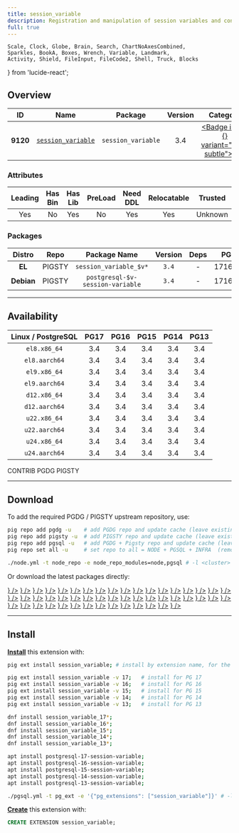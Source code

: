 ```yaml
---
title: session_variable
description: Registration and manipulation of session variables and constants
full: true
---
```


    Scale, Clock, Globe, Brain, Search, ChartNoAxesCombined,
    Sparkles, BookA, Boxes, Wrench, Variable, Landmark,
    Activity, Shield, FileInput, FileCode2, Shell, Truck, Blocks
} from 'lucide-react';

## Overview

| <TooltipIconButton tooltip="Extension unique identifier" side="top">ID</TooltipIconButton> | <TooltipIconButton tooltip="Extension name" side="top">Name</TooltipIconButton> | <TooltipIconButton tooltip="Package name for installation" side="top">Package</TooltipIconButton> | <TooltipIconButton tooltip="Latest available extension version" side="top">Version</TooltipIconButton> | <TooltipIconButton tooltip="Extension category" side="top">Category</TooltipIconButton> | <TooltipIconButton tooltip="Open source license" side="top">License</TooltipIconButton> | <TooltipIconButton tooltip="Programming language" side="top">Lang</TooltipIconButton> |
|:--------:|:--------:|:----------:|:--------------:|:---------------------------------------:|:------------------------------------------------------:|:----:|
| **9120** | [`session_variable`](https://github.com/splendiddata/session_variable) | `session_variable` | 3.4 | <a href="/ext/sim" className="no-underline"><Badge icon={<Shell />} variant="teal-subtle">SIM</Badge></a> | <a href="/ext/list/license#gpl-30" className="no-underline"><Badge icon={<Scale />} variant="amber-subtle">GPL-3.0</Badge></a> | <a href="/ext/list/lang#c"><Badge icon={<FileCode2 />} variant="blue-subtle">C</Badge></a> |

### Attributes

| <TooltipIconButton tooltip="The Primary Leading extension in the Package" side="top">Leading</TooltipIconButton> | <TooltipIconButton tooltip="Contains binary utils" side="top">Has Bin</TooltipIconButton> | <TooltipIconButton tooltip="Contains .so shared library files" side="top">Has Lib</TooltipIconButton> | <TooltipIconButton tooltip="Requires preloading via shared_preload_libraries" side="top">PreLoad</TooltipIconButton> | <TooltipIconButton tooltip="Requires CREATE EXTENSION DDL command" side="top">Need DDL</TooltipIconButton> | <TooltipIconButton tooltip="Can be installed in any schema" side="top">Relocatable</TooltipIconButton> | <TooltipIconButton tooltip="Can be created by non-superuser" side="top">Trusted</TooltipIconButton> | <TooltipIconButton tooltip="Schemas used by this extension" side="top">Schemas</TooltipIconButton> |
|:-------:|:-------:|:-------:|:-------:|:--------:|:-----------:|:-------:|:-------:|
| Yes | No | Yes | No | Yes | Yes | Unknown | - |

### Packages

| <TooltipIconButton tooltip="Linux distribution family, EL or Debian" side="top">Distro</TooltipIconButton> | <TooltipIconButton tooltip="Package repository" side="top">Repo</TooltipIconButton> | <TooltipIconButton tooltip="The RPM/DEB Package Name Pattern (replace $v with real pg major)" side="top">Package Name</TooltipIconButton> | <TooltipIconButton tooltip="Latest package version" side="top">Version</TooltipIconButton> | <TooltipIconButton tooltip="RPM/DEB Package dependencies" side="top">Deps</TooltipIconButton> | <TooltipIconButton tooltip="Available in these PostgreSQL Major Versions" side="top">PG Major</TooltipIconButton> |
|:----------:|:--------:|:------------------------:|:-----------:|:------------:|:------------------:|
|   **EL**   | <Badge variant="amber-subtle"><span className="font-bold">PIGSTY</span></Badge> | `session_variable_$v*` | `3.4` | - | <Badge variant="green-subtle">17</Badge><Badge variant="green-subtle">16</Badge><Badge variant="green-subtle">15</Badge><Badge variant="green-subtle">14</Badge><Badge variant="green-subtle">13</Badge> |
| **Debian** | <Badge variant="amber-subtle"><span className="font-bold">PIGSTY</span></Badge> | `postgresql-$v-session-variable` | `3.4` | - | <Badge variant="green-subtle">17</Badge><Badge variant="green-subtle">16</Badge><Badge variant="green-subtle">15</Badge><Badge variant="green-subtle">14</Badge><Badge variant="green-subtle">13</Badge> |



------

## Availability

| <TooltipIconButton tooltip="Linux Distro Arch / PostgreSQL Major Version" side="top">Linux / PostgreSQL </TooltipIconButton> | **PG17** | **PG16** | **PG15** | **PG14** | **PG13** |
|:-----:|:-----:|:-----:|:-----:|:-----:|:-----:|
| `el8.x86_64` | <Badge variant="amber-subtle">3.4</Badge> | <Badge variant="amber-subtle">3.4</Badge> | <Badge variant="amber-subtle">3.4</Badge> | <Badge variant="amber-subtle">3.4</Badge> | <Badge variant="amber-subtle">3.4</Badge> |
| `el8.aarch64` | <Badge variant="amber-subtle">3.4</Badge> | <Badge variant="amber-subtle">3.4</Badge> | <Badge variant="amber-subtle">3.4</Badge> | <Badge variant="amber-subtle">3.4</Badge> | <Badge variant="amber-subtle">3.4</Badge> |
| `el9.x86_64` | <Badge variant="amber-subtle">3.4</Badge> | <Badge variant="amber-subtle">3.4</Badge> | <Badge variant="amber-subtle">3.4</Badge> | <Badge variant="amber-subtle">3.4</Badge> | <Badge variant="amber-subtle">3.4</Badge> |
| `el9.aarch64` | <Badge variant="amber-subtle">3.4</Badge> | <Badge variant="amber-subtle">3.4</Badge> | <Badge variant="amber-subtle">3.4</Badge> | <Badge variant="amber-subtle">3.4</Badge> | <Badge variant="amber-subtle">3.4</Badge> |
| `d12.x86_64` | <Badge variant="amber-subtle">3.4</Badge> | <Badge variant="amber-subtle">3.4</Badge> | <Badge variant="amber-subtle">3.4</Badge> | <Badge variant="amber-subtle">3.4</Badge> | <Badge variant="amber-subtle">3.4</Badge> |
| `d12.aarch64` | <Badge variant="amber-subtle">3.4</Badge> | <Badge variant="amber-subtle">3.4</Badge> | <Badge variant="amber-subtle">3.4</Badge> | <Badge variant="amber-subtle">3.4</Badge> | <Badge variant="amber-subtle">3.4</Badge> |
| `u22.x86_64` | <Badge variant="amber-subtle">3.4</Badge> | <Badge variant="amber-subtle">3.4</Badge> | <Badge variant="amber-subtle">3.4</Badge> | <Badge variant="amber-subtle">3.4</Badge> | <Badge variant="amber-subtle">3.4</Badge> |
| `u22.aarch64` | <Badge variant="amber-subtle">3.4</Badge> | <Badge variant="amber-subtle">3.4</Badge> | <Badge variant="amber-subtle">3.4</Badge> | <Badge variant="amber-subtle">3.4</Badge> | <Badge variant="amber-subtle">3.4</Badge> |
| `u24.x86_64` | <Badge variant="amber-subtle">3.4</Badge> | <Badge variant="amber-subtle">3.4</Badge> | <Badge variant="amber-subtle">3.4</Badge> | <Badge variant="amber-subtle">3.4</Badge> | <Badge variant="amber-subtle">3.4</Badge> |
| `u24.aarch64` | <Badge variant="amber-subtle">3.4</Badge> | <Badge variant="amber-subtle">3.4</Badge> | <Badge variant="amber-subtle">3.4</Badge> | <Badge variant="amber-subtle">3.4</Badge> | <Badge variant="amber-subtle">3.4</Badge> |

<Badge variant="green-subtle"><span className="font-black">CONTRIB</span></Badge> <Badge variant="blue-subtle"><span className="font-black">PGDG</span></Badge> <Badge variant="amber-subtle"><span className="font-black">PIGSTY</span></Badge>

------

## Download

To add the required PGDG / PIGSTY upstream repository, use:

```bash tab="pig"
pig repo add pgdg -u    # add PGDG repo and update cache (leave existing repos)
pig repo add pigsty -u  # add PIGSTY repo and update cache (leave existing repos)
pig repo add pgsql -u   # add PGDG + Pigsty repo and update cache (leave existing repos)
pig repo set all -u     # set repo to all = NODE + PGSQL + INFRA  (remove existing repos)
```
```bash tab="pigsty"
./node.yml -t node_repo -e node_repo_modules=node,pgsql # -l <cluster>
```

Or download the latest packages directly:

<Files>
    <Folder name="el8.x86_64">
        <a href="https://repo.pigsty.io/yum/pgsql/el8.x86_64/session_variable_17-3.4-1PIGSTY.el8.x86_64.rpm"><File name="session_variable_17-3.4-1PIGSTY.el8.x86_64.rpm" icon={<Package className="text-emerald-500" />} /></a>
        <a href="https://repo.pigsty.io/yum/pgsql/el8.x86_64/session_variable_16-3.4-1PIGSTY.el8.x86_64.rpm"><File name="session_variable_16-3.4-1PIGSTY.el8.x86_64.rpm" icon={<Package className="text-emerald-500" />} /></a>
        <a href="https://repo.pigsty.io/yum/pgsql/el8.x86_64/session_variable_15-3.4-1PIGSTY.el8.x86_64.rpm"><File name="session_variable_15-3.4-1PIGSTY.el8.x86_64.rpm" icon={<Package className="text-emerald-500" />} /></a>
        <a href="https://repo.pigsty.io/yum/pgsql/el8.x86_64/session_variable_14-3.4-1PIGSTY.el8.x86_64.rpm"><File name="session_variable_14-3.4-1PIGSTY.el8.x86_64.rpm" icon={<Package className="text-emerald-500" />} /></a>
        <a href="https://repo.pigsty.io/yum/pgsql/el8.x86_64/session_variable_13-3.4-1PIGSTY.el8.x86_64.rpm"><File name="session_variable_13-3.4-1PIGSTY.el8.x86_64.rpm" icon={<Package className="text-emerald-500" />} /></a>
    </Folder>
    <Folder name="el8.aarch64">
        <a href="https://repo.pigsty.io/yum/pgsql/el8.aarch64/session_variable_17-3.4-1PIGSTY.el8.aarch64.rpm"><File name="session_variable_17-3.4-1PIGSTY.el8.aarch64.rpm" icon={<Package className="text-orange-500" />} /></a>
        <a href="https://repo.pigsty.io/yum/pgsql/el8.aarch64/session_variable_16-3.4-1PIGSTY.el8.aarch64.rpm"><File name="session_variable_16-3.4-1PIGSTY.el8.aarch64.rpm" icon={<Package className="text-orange-500" />} /></a>
        <a href="https://repo.pigsty.io/yum/pgsql/el8.aarch64/session_variable_15-3.4-1PIGSTY.el8.aarch64.rpm"><File name="session_variable_15-3.4-1PIGSTY.el8.aarch64.rpm" icon={<Package className="text-orange-500" />} /></a>
        <a href="https://repo.pigsty.io/yum/pgsql/el8.aarch64/session_variable_14-3.4-1PIGSTY.el8.aarch64.rpm"><File name="session_variable_14-3.4-1PIGSTY.el8.aarch64.rpm" icon={<Package className="text-orange-500" />} /></a>
        <a href="https://repo.pigsty.io/yum/pgsql/el8.aarch64/session_variable_13-3.4-1PIGSTY.el8.aarch64.rpm"><File name="session_variable_13-3.4-1PIGSTY.el8.aarch64.rpm" icon={<Package className="text-orange-500" />} /></a>
    </Folder>
    <Folder name="el9.x86_64">
        <a href="https://repo.pigsty.io/yum/pgsql/el9.x86_64/session_variable_17-3.4-1PIGSTY.el9.x86_64.rpm"><File name="session_variable_17-3.4-1PIGSTY.el9.x86_64.rpm" icon={<Package className="text-emerald-500" />} /></a>
        <a href="https://repo.pigsty.io/yum/pgsql/el9.x86_64/session_variable_16-3.4-1PIGSTY.el9.x86_64.rpm"><File name="session_variable_16-3.4-1PIGSTY.el9.x86_64.rpm" icon={<Package className="text-emerald-500" />} /></a>
        <a href="https://repo.pigsty.io/yum/pgsql/el9.x86_64/session_variable_15-3.4-1PIGSTY.el9.x86_64.rpm"><File name="session_variable_15-3.4-1PIGSTY.el9.x86_64.rpm" icon={<Package className="text-emerald-500" />} /></a>
        <a href="https://repo.pigsty.io/yum/pgsql/el9.x86_64/session_variable_14-3.4-1PIGSTY.el9.x86_64.rpm"><File name="session_variable_14-3.4-1PIGSTY.el9.x86_64.rpm" icon={<Package className="text-emerald-500" />} /></a>
        <a href="https://repo.pigsty.io/yum/pgsql/el9.x86_64/session_variable_13-3.4-1PIGSTY.el9.x86_64.rpm"><File name="session_variable_13-3.4-1PIGSTY.el9.x86_64.rpm" icon={<Package className="text-emerald-500" />} /></a>
    </Folder>
    <Folder name="el9.aarch64">
        <a href="https://repo.pigsty.io/yum/pgsql/el9.aarch64/session_variable_17-3.4-1PIGSTY.el9.aarch64.rpm"><File name="session_variable_17-3.4-1PIGSTY.el9.aarch64.rpm" icon={<Package className="text-orange-500" />} /></a>
        <a href="https://repo.pigsty.io/yum/pgsql/el9.aarch64/session_variable_16-3.4-1PIGSTY.el9.aarch64.rpm"><File name="session_variable_16-3.4-1PIGSTY.el9.aarch64.rpm" icon={<Package className="text-orange-500" />} /></a>
        <a href="https://repo.pigsty.io/yum/pgsql/el9.aarch64/session_variable_15-3.4-1PIGSTY.el9.aarch64.rpm"><File name="session_variable_15-3.4-1PIGSTY.el9.aarch64.rpm" icon={<Package className="text-orange-500" />} /></a>
        <a href="https://repo.pigsty.io/yum/pgsql/el9.aarch64/session_variable_14-3.4-1PIGSTY.el9.aarch64.rpm"><File name="session_variable_14-3.4-1PIGSTY.el9.aarch64.rpm" icon={<Package className="text-orange-500" />} /></a>
        <a href="https://repo.pigsty.io/yum/pgsql/el9.aarch64/session_variable_13-3.4-1PIGSTY.el9.aarch64.rpm"><File name="session_variable_13-3.4-1PIGSTY.el9.aarch64.rpm" icon={<Package className="text-orange-500" />} /></a>
    </Folder>
    <Folder name="d12.x86_64">
        <a href="https://repo.pigsty.io/apt/pgsql/bookworm/pool/main/s/session-variable/postgresql-17-session-variable_3.4-1PIGSTY~bookworm_amd64.deb"><File name="postgresql-17-session-variable_3.4-1PIGSTY~bookworm_amd64.deb" icon={<Box className="text-emerald-500" />} /></a>
        <a href="https://repo.pigsty.io/apt/pgsql/bookworm/pool/main/s/session-variable/postgresql-16-session-variable_3.4-1PIGSTY~bookworm_amd64.deb"><File name="postgresql-16-session-variable_3.4-1PIGSTY~bookworm_amd64.deb" icon={<Box className="text-emerald-500" />} /></a>
        <a href="https://repo.pigsty.io/apt/pgsql/bookworm/pool/main/s/session-variable/postgresql-15-session-variable_3.4-1PIGSTY~bookworm_amd64.deb"><File name="postgresql-15-session-variable_3.4-1PIGSTY~bookworm_amd64.deb" icon={<Box className="text-emerald-500" />} /></a>
        <a href="https://repo.pigsty.io/apt/pgsql/bookworm/pool/main/s/session-variable/postgresql-14-session-variable_3.4-1PIGSTY~bookworm_amd64.deb"><File name="postgresql-14-session-variable_3.4-1PIGSTY~bookworm_amd64.deb" icon={<Box className="text-emerald-500" />} /></a>
        <a href="https://repo.pigsty.io/apt/pgsql/bookworm/pool/main/s/session-variable/postgresql-13-session-variable_3.4-1PIGSTY~bookworm_amd64.deb"><File name="postgresql-13-session-variable_3.4-1PIGSTY~bookworm_amd64.deb" icon={<Box className="text-emerald-500" />} /></a>
    </Folder>
    <Folder name="d12.aarch64">
        <a href="https://repo.pigsty.io/apt/pgsql/bookworm/pool/main/s/session-variable/postgresql-17-session-variable_3.4-1PIGSTY~bookworm_arm64.deb"><File name="postgresql-17-session-variable_3.4-1PIGSTY~bookworm_arm64.deb" icon={<Box className="text-orange-500" />} /></a>
        <a href="https://repo.pigsty.io/apt/pgsql/bookworm/pool/main/s/session-variable/postgresql-16-session-variable_3.4-1PIGSTY~bookworm_arm64.deb"><File name="postgresql-16-session-variable_3.4-1PIGSTY~bookworm_arm64.deb" icon={<Box className="text-orange-500" />} /></a>
        <a href="https://repo.pigsty.io/apt/pgsql/bookworm/pool/main/s/session-variable/postgresql-15-session-variable_3.4-1PIGSTY~bookworm_arm64.deb"><File name="postgresql-15-session-variable_3.4-1PIGSTY~bookworm_arm64.deb" icon={<Box className="text-orange-500" />} /></a>
        <a href="https://repo.pigsty.io/apt/pgsql/bookworm/pool/main/s/session-variable/postgresql-14-session-variable_3.4-1PIGSTY~bookworm_arm64.deb"><File name="postgresql-14-session-variable_3.4-1PIGSTY~bookworm_arm64.deb" icon={<Box className="text-orange-500" />} /></a>
        <a href="https://repo.pigsty.io/apt/pgsql/bookworm/pool/main/s/session-variable/postgresql-13-session-variable_3.4-1PIGSTY~bookworm_arm64.deb"><File name="postgresql-13-session-variable_3.4-1PIGSTY~bookworm_arm64.deb" icon={<Box className="text-orange-500" />} /></a>
    </Folder>
    <Folder name="u22.x86_64">
        <a href="https://repo.pigsty.io/apt/pgsql/jammy/pool/main/s/session-variable/postgresql-17-session-variable_3.4-1PIGSTY~jammy_amd64.deb"><File name="postgresql-17-session-variable_3.4-1PIGSTY~jammy_amd64.deb" icon={<Box className="text-emerald-500" />} /></a>
        <a href="https://repo.pigsty.io/apt/pgsql/jammy/pool/main/s/session-variable/postgresql-16-session-variable_3.4-1PIGSTY~jammy_amd64.deb"><File name="postgresql-16-session-variable_3.4-1PIGSTY~jammy_amd64.deb" icon={<Box className="text-emerald-500" />} /></a>
        <a href="https://repo.pigsty.io/apt/pgsql/jammy/pool/main/s/session-variable/postgresql-15-session-variable_3.4-1PIGSTY~jammy_amd64.deb"><File name="postgresql-15-session-variable_3.4-1PIGSTY~jammy_amd64.deb" icon={<Box className="text-emerald-500" />} /></a>
        <a href="https://repo.pigsty.io/apt/pgsql/jammy/pool/main/s/session-variable/postgresql-14-session-variable_3.4-1PIGSTY~jammy_amd64.deb"><File name="postgresql-14-session-variable_3.4-1PIGSTY~jammy_amd64.deb" icon={<Box className="text-emerald-500" />} /></a>
        <a href="https://repo.pigsty.io/apt/pgsql/jammy/pool/main/s/session-variable/postgresql-13-session-variable_3.4-1PIGSTY~jammy_amd64.deb"><File name="postgresql-13-session-variable_3.4-1PIGSTY~jammy_amd64.deb" icon={<Box className="text-emerald-500" />} /></a>
    </Folder>
    <Folder name="u22.aarch64">
        <a href="https://repo.pigsty.io/apt/pgsql/jammy/pool/main/s/session-variable/postgresql-17-session-variable_3.4-1PIGSTY~jammy_arm64.deb"><File name="postgresql-17-session-variable_3.4-1PIGSTY~jammy_arm64.deb" icon={<Box className="text-orange-500" />} /></a>
        <a href="https://repo.pigsty.io/apt/pgsql/jammy/pool/main/s/session-variable/postgresql-16-session-variable_3.4-1PIGSTY~jammy_arm64.deb"><File name="postgresql-16-session-variable_3.4-1PIGSTY~jammy_arm64.deb" icon={<Box className="text-orange-500" />} /></a>
        <a href="https://repo.pigsty.io/apt/pgsql/jammy/pool/main/s/session-variable/postgresql-15-session-variable_3.4-1PIGSTY~jammy_arm64.deb"><File name="postgresql-15-session-variable_3.4-1PIGSTY~jammy_arm64.deb" icon={<Box className="text-orange-500" />} /></a>
        <a href="https://repo.pigsty.io/apt/pgsql/jammy/pool/main/s/session-variable/postgresql-14-session-variable_3.4-1PIGSTY~jammy_arm64.deb"><File name="postgresql-14-session-variable_3.4-1PIGSTY~jammy_arm64.deb" icon={<Box className="text-orange-500" />} /></a>
        <a href="https://repo.pigsty.io/apt/pgsql/jammy/pool/main/s/session-variable/postgresql-13-session-variable_3.4-1PIGSTY~jammy_arm64.deb"><File name="postgresql-13-session-variable_3.4-1PIGSTY~jammy_arm64.deb" icon={<Box className="text-orange-500" />} /></a>
    </Folder>
    <Folder name="u24.x86_64">
        <a href="https://repo.pigsty.io/apt/pgsql/noble/pool/main/s/session-variable/postgresql-17-session-variable_3.4-1PIGSTY~noble_amd64.deb"><File name="postgresql-17-session-variable_3.4-1PIGSTY~noble_amd64.deb" icon={<Box className="text-emerald-500" />} /></a>
        <a href="https://repo.pigsty.io/apt/pgsql/noble/pool/main/s/session-variable/postgresql-16-session-variable_3.4-1PIGSTY~noble_amd64.deb"><File name="postgresql-16-session-variable_3.4-1PIGSTY~noble_amd64.deb" icon={<Box className="text-emerald-500" />} /></a>
        <a href="https://repo.pigsty.io/apt/pgsql/noble/pool/main/s/session-variable/postgresql-15-session-variable_3.4-1PIGSTY~noble_amd64.deb"><File name="postgresql-15-session-variable_3.4-1PIGSTY~noble_amd64.deb" icon={<Box className="text-emerald-500" />} /></a>
        <a href="https://repo.pigsty.io/apt/pgsql/noble/pool/main/s/session-variable/postgresql-14-session-variable_3.4-1PIGSTY~noble_amd64.deb"><File name="postgresql-14-session-variable_3.4-1PIGSTY~noble_amd64.deb" icon={<Box className="text-emerald-500" />} /></a>
        <a href="https://repo.pigsty.io/apt/pgsql/noble/pool/main/s/session-variable/postgresql-13-session-variable_3.4-1PIGSTY~noble_amd64.deb"><File name="postgresql-13-session-variable_3.4-1PIGSTY~noble_amd64.deb" icon={<Box className="text-emerald-500" />} /></a>
    </Folder>
    <Folder name="u24.aarch64">
        <a href="https://repo.pigsty.io/apt/pgsql/noble/pool/main/s/session-variable/postgresql-17-session-variable_3.4-1PIGSTY~noble_arm64.deb"><File name="postgresql-17-session-variable_3.4-1PIGSTY~noble_arm64.deb" icon={<Box className="text-orange-500" />} /></a>
        <a href="https://repo.pigsty.io/apt/pgsql/noble/pool/main/s/session-variable/postgresql-16-session-variable_3.4-1PIGSTY~noble_arm64.deb"><File name="postgresql-16-session-variable_3.4-1PIGSTY~noble_arm64.deb" icon={<Box className="text-orange-500" />} /></a>
        <a href="https://repo.pigsty.io/apt/pgsql/noble/pool/main/s/session-variable/postgresql-15-session-variable_3.4-1PIGSTY~noble_arm64.deb"><File name="postgresql-15-session-variable_3.4-1PIGSTY~noble_arm64.deb" icon={<Box className="text-orange-500" />} /></a>
        <a href="https://repo.pigsty.io/apt/pgsql/noble/pool/main/s/session-variable/postgresql-14-session-variable_3.4-1PIGSTY~noble_arm64.deb"><File name="postgresql-14-session-variable_3.4-1PIGSTY~noble_arm64.deb" icon={<Box className="text-orange-500" />} /></a>
        <a href="https://repo.pigsty.io/apt/pgsql/noble/pool/main/s/session-variable/postgresql-13-session-variable_3.4-1PIGSTY~noble_arm64.deb"><File name="postgresql-13-session-variable_3.4-1PIGSTY~noble_arm64.deb" icon={<Box className="text-orange-500" />} /></a>
    </Folder>
</Files>

------

## Install

[**Install**](/docs/pgsql/ext/install) this extension with:

```bash tab="pig"
pig ext install session_variable; # install by extension name, for the current active PG version

pig ext install session_variable -v 17;   # install for PG 17
pig ext install session_variable -v 16;   # install for PG 16
pig ext install session_variable -v 15;   # install for PG 15
pig ext install session_variable -v 14;   # install for PG 14
pig ext install session_variable -v 13;   # install for PG 13
```
```bash tab="yum" 
dnf install session_variable_17*;
dnf install session_variable_16*;
dnf install session_variable_15*;
dnf install session_variable_14*;
dnf install session_variable_13*;
```
```bash tab="apt" 
apt install postgresql-17-session-variable;
apt install postgresql-16-session-variable;
apt install postgresql-15-session-variable;
apt install postgresql-14-session-variable;
apt install postgresql-13-session-variable;
```
```bash tab="ansible"
./pgsql.yml -t pg_ext -e '{"pg_extensions": ["session_variable"]}' # -l <cls>
```

[**Create**](/docs/pgsql/ext/create) this extension with:

```sql
CREATE EXTENSION session_variable;
```


